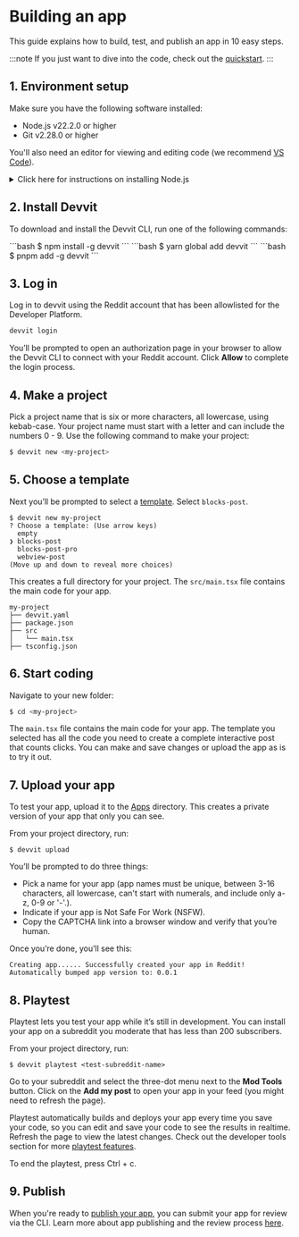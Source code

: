 
# Building an app

This guide explains how to build, test, and publish an app in 10 easy steps.

:::note
If you just want to dive into the code, check out the [quickstart](quickstart.mdx).
:::

## 1. Environment setup

Make sure you have the following software installed:

- Node.js v22.2.0 or higher
- Git v2.28.0 or higher

You'll also need an editor for viewing and editing code (we recommend [VS Code](https://code.visualstudio.com/)).

<details>
  <summary>Click here for instructions on installing Node.js</summary>
  <div>
    <div>
    You’re going to work with TypeScript. In order for Typescript to work with Devvit, you’ll need a working Node.js environment and then the Devvit command line interface. Node.js is an open-source server environment that makes it possible to develop and run Javascript apps anywhere. Node.js lets you import and use packages (code that other people have written) into your code.

**Option 1: Use node version manager (nvm)**

Install or update [nvm](https://github.com/nvm-sh/nvm#installing-and-updating) to use as a handy command-line tool for managing multiple Node.js versions on your system. This will allow you to switch between different versions easily. If you to use a different node version manager, check out these [suggestions from npmjs.org](https://docs.npmjs.com/downloading-and-installing-node-js-and-npm).

For macOS or Linux:

1. Run the following command line in your terminal to install nvm.

```bash
curl -o- https://raw.githubusercontent.com/nvm-sh/nvm/v0.39.6/install.sh | bash
```

2. Close and re-open your terminal to have nvm available.

3. Install the latest version of Node.js.

```bash
nvm install node
```

For Windows:

1. Download and install nvm-windows by following the instructions in the repository.

2. Restart your terminal or command prompt.

3. Install the latest version of Node.js.

```bash
nvm install node
```

**Option 2: Use Node.js installer from nodejs.org**

1. Visit the official [Node.js website](https://nodejs.org) to download the installer for your operating system (Windows, macOS, or Linux).
2. Run the installer and follow the prompts to install Node.js and npm (the package manager for Node.js).

:::note
If you install Node.js this way, you may experience permissions issues when trying to run Devvit, which is [documented on NPM's website](https://docs.npmjs.com/downloading-and-installing-node-js-and-npm). Both NPM and us here at Reddit highly encourage you to use nvm if possible. If that's not possible, here are some tips on how to [fix these permissions issues](https://docs.npmjs.com/downloading-and-installing-node-js-and-npm). For Windows users specifically, please use a node version manager.
:::

Check that Node.js is installed correctly by running the following commands:

```bash
node --version
npm --version
```

You should see the version numbers for Node.js and npm as output.

</div>
    <br/>
  </div>
</details>

## 2. Install Devvit

To download and install the Devvit CLI, run one of the following commands:

<Tabs>
  <TabItem value="npm" label="npm" default>
    ```bash $ npm install -g devvit ```
  </TabItem>
  <TabItem value="yarn" label="Yarn">
    ```bash $ yarn global add devvit ```
  </TabItem>
  <TabItem value="pnpm" label="pnpm" default>
    ```bash $ pnpm add -g devvit ```
  </TabItem>
</Tabs>

## 3. Log in

Log in to devvit using the Reddit account that has been allowlisted for the Developer Platform.

```bash
devvit login
```

You’ll be prompted to open an authorization page in your browser to allow the Devvit CLI to connect with your Reddit account. Click **Allow** to complete the login process.

## 4. Make a project

Pick a project name that is six or more characters, all lowercase, using kebab-case. Your project name must start with a letter and can include the numbers 0 - 9. Use the following command to make your project:

```bash
$ devvit new <my-project>
```

## 5. Choose a template

Next you’ll be prompted to select a [template](./templates.mdx). Select `blocks-post`.

```text
$ devvit new my-project
? Choose a template: (Use arrow keys)
  empty
❯ blocks-post
  blocks-post-pro
  webview-post
(Move up and down to reveal more choices)
```

This creates a full directory for your project. The `src/main.tsx` file contains the main code for your app.

```text
my-project
├── devvit.yaml
├── package.json
├── src
│   └── main.tsx
├── tsconfig.json
```

## 6. Start coding

Navigate to your new folder:

```bash
$ cd <my-project>
```

The `main.tsx` file contains the main code for your app. The template you selected has all the code you need to
create a complete interactive post that counts clicks. You can make and save changes or upload the app as is to try it out.

## 7. Upload your app

To test your app, upload it to the [Apps](https://developers.reddit.com/) directory. This creates a private version of your app that only you can see.

From your project directory, run:

```tsx
$ devvit upload
```

You’ll be prompted to do three things:

- Pick a name for your app (app names must be unique, between 3-16 characters, all lowercase, can't start with numerals, and include only a-z, 0-9 or '-'.).
- Indicate if your app is Not Safe For Work (NSFW).
- Copy the CAPTCHA link into a browser window and verify that you’re human.

Once you’re done, you’ll see this:

```tsx
Creating app...... Successfully created your app in Reddit!
Automatically bumped app version to: 0.0.1
```

## 8. Playtest

Playtest lets you test your app while it’s still in development. You can install your app on a subreddit you moderate that has less than 200 subscribers.

From your project directory, run:

```tsx
$ devvit playtest <test-subreddit-name>
```

Go to your subreddit and select the three-dot menu next to the **Mod Tools** button. Click on the **Add my post** to open
your app in your feed (you might need to refresh the page).

Playtest automatically builds and deploys your app every time you save your code, so you can edit and save your code to see the results in realtime.
Refresh the page to view the latest changes. Check out the developer tools section for more [playtest features](playtest.md).

To end the playtest, press Ctrl + c.

## 9. Publish

When you're ready to [publish your app](./publishing), you can submit your app for review via the CLI. Learn more about app publishing and the review process [here](./publishing).
